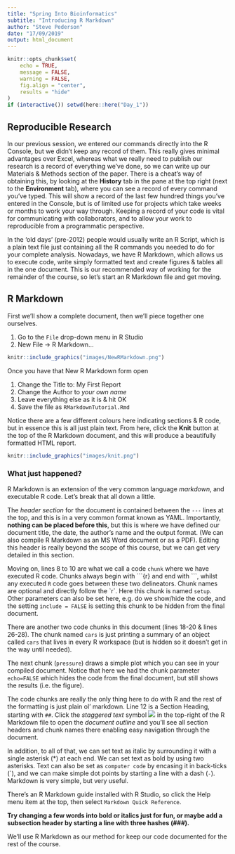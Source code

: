 ```yaml
---
title: "Spring Into Bioinformatics"
subtitle: "Introducing R Markdown"
author: "Steve Pederson"
date: "17/09/2019"
output: html_document
---
```


```r
knitr::opts_chunk$set(
    echo = TRUE,
    message = FALSE,
    warning = FALSE,
    fig.align = "center",
    results = "hide"
)
if (interactive()) setwd(here::here("Day_1"))
```

## Reproducible Research

In our previous session, we entered our commands directly into the R Console, but we didn't keep any record of them.
This really gives minimal advantages over Excel, whereas what we really need to publish our research is a record of everything we've done, so we can write up our Materials & Methods section of the paper.
There is a cheat's way of obtaining this, by looking at the **History** tab in the pane at the top right (next to the **Environment** tab), where you can see a record of every command you've typed.
This will show a record of the last few hundred things you've entered in the Console, but is of limited use for projects which take weeks or months to work your way through.
Keeping a record of your code is vital for communicating with collaborators, and to allow your work to reproducible from a programmatic perspective.

In the 'old days' (pre-2012) people would usually write an R Script, which is a plain text file just containing all the R commands you needed to do for your complete analysis.
Nowadays, we have R Markdown, which allows us to execute code, write simply formatted text and create figures & tables all in the one document.
This is our recommended way of working for the remainder of the course, so let's start an R Markdown file and get moving.

## R Markdown

First we'll show a complete document, then we'll piece together one ourselves.

1. Go to the `File` drop-down menu in R Studio
2. New File -> R Markdown...

```r
knitr::include_graphics("images/NewRMarkdown.png")
```

Once you have that New R Markdown form open

1. Change the Title to: My First Report
2. Change the Author to *your own name*
3. Leave everything else as it is & hit OK
4. Save the file as `RMarkdownTutorial.Rmd`

Notice there are a few different colours here indicating sections & R code, but in essence this is all just plain text.
From here, click the **Knit** button at the top of the R Markdown document, and this will produce a beautifully formatted HTML report.

```r
knitr::include_graphics("images/knit.png")
```

### What just happened?

R Markdown is an extension of the very common language *markdown*, and executable R code.
Let's break that all down a little.

The *header section* for the document is contained between the `---` lines at the top, and this is in a very common format known as YAML.
Importantly, **nothing can be placed before this**, but this is where we have defined our document title, the date, the author's name and the output format.
(We can also compile R Markdown as an MS Word document or as a PDF).
Editing this header is really beyond the scope of this course, but we can get very detailed in this section.

Moving on, lines 8 to 10 are what we call a code `chunk` where we have executed R code.
Chunks always begin with \`\`\`{r} and end with \`\`\`, whilst any executed `R` code goes between these two delineators.
Chunk names are optional and directly follow the \`r\`.
Here this chunk is named `setup`.
Other parameters can also be set here, e.g. do we show/hide the code, and the setting `include = FALSE` is setting this chunk to be hidden from the final document.

There are another two code chunks in this document (lines 18-20 & lines 26-28).
The chunk named `cars` is just printing a summary of an object called `cars` that lives in every R workspace (but is hidden so it doesn't get in the way until needed).

The next chunk (`pressure`) draws a simple plot which you can see in your compiled document.
Notice that here we had the chunk parameter `echo=FALSE` which hides the code from the final document, but still shows the results (i.e. the figure).

The code chunks are really the only thing here to do with R and the rest of the formatting is just plain ol' markdown.
Line 12 is a Section Heading, starting with `##`.
Click the *staggered text* symbol ![](images/staggeredText.png)  in the top-right of the R Markdown file to open the *document outline* and you'll see all section headers and chunk names there enabling easy navigation through the document.

In addition, to all of that, we can set text as italic by surrounding it with a single asterisk (\*) at each end.
We can set text as bold by using two asterisks.
Text can also be set as `computer code` by encasing it in back-ticks (\`), and we can make simple dot points by starting a line with a dash (`-`).
Markdown is very simple, but very useful.

There's an R Markdown guide installed with R Studio, so click the Help menu item at the top, then select `Markdown Quick Reference`.

**Try changing a few words into bold or italics just for fun, or maybe add a subsection header by starting a line with three hashes (###).**

We'll use R Markdown as our method for keep our code documented for the rest of the course.
